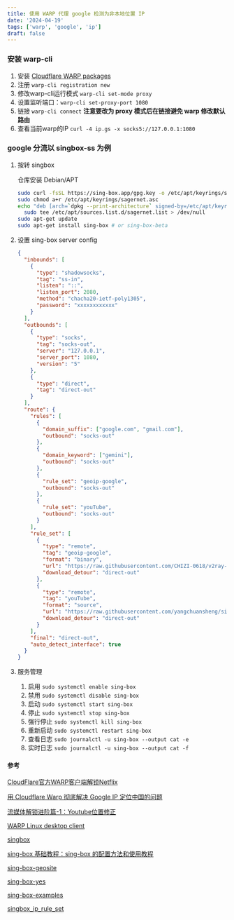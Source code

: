 ```yaml
---
title: 使用 WARP 代理 google 检测为非本地位置 IP
date: '2024-04-19'
tags: ['warp', 'google', 'ip']
draft: false
---
```


### 安装 warp-cli

1. 安装 [Cloudflare WARP packages](https://pkg.cloudflareclient.com/)
2. 注册 `warp-cli registration new`
3. 修改warp-cli运行模式 `warp-cli set-mode proxy`
4. 设置监听端口：`warp-cli set-proxy-port 1080`
5. 链接 `warp-cli connect` **注意要改为 proxy 模式后在链接避免 warp 修改默认路由**
6. 查看当前warp的IP `curl -4 ip.gs -x socks5://127.0.0.1:1080`

### google 分流以 singbox-ss 为例

1. 按转 singbox

   仓库安装 Debian/APT

   ```bash Debian/APT
   sudo curl -fsSL https://sing-box.app/gpg.key -o /etc/apt/keyrings/sagernet.asc
   sudo chmod a+r /etc/apt/keyrings/sagernet.asc
   echo "deb [arch=`dpkg --print-architecture` signed-by=/etc/apt/keyrings/sagernet.asc] https://deb.sagernet.org/ * *" | \
     sudo tee /etc/apt/sources.list.d/sagernet.list > /dev/null
   sudo apt-get update
   sudo apt-get install sing-box # or sing-box-beta
   ```

2. 设置 sing-box server config

   ```json
   {
     "inbounds": [
       {
         "type": "shadowsocks",
         "tag": "ss-in",
         "listen": "::",
         "listen_port": 2080,
         "method": "chacha20-ietf-poly1305",
         "password": "xxxxxxxxxxxx"
       }
     ],
     "outbounds": [
       {
         "type": "socks",
         "tag": "socks-out",
         "server": "127.0.0.1",
         "server_port": 1080,
         "version": "5"
       },
       {
         "type": "direct",
         "tag": "direct-out"
       }
     ],
     "route": {
       "rules": [
         {
           "domain_suffix": ["google.com", "gmail.com"],
           "outbound": "socks-out"
         },
         {
           "domain_keyword": ["gemini"],
           "outbound": "socks-out"
         },
         {
           "rule_set": "geoip-google",
           "outbound": "socks-out"
         },
         {
           "rule_set": "youTube",
           "outbound": "socks-out"
         }
       ],
       "rule_set": [
         {
           "type": "remote",
           "tag": "geoip-google",
           "format": "binary",
           "url": "https://raw.githubusercontent.com/CHIZI-0618/v2ray-rules-dat/release/singbox_ip_rule_set/geoip-google.srs",
           "download_detour": "direct-out"
         },
         {
           "type": "remote",
           "tag": "youTube",
           "format": "source",
           "url": "https://raw.githubusercontent.com/yangchuansheng/sing-box-geosite/main/rule/YouTube.json",
           "download_detour": "direct-out"
         }
       ],
       "final": "direct-out",
       "auto_detect_interface": true
     }
   }
   ```

3. 服务管理

   1. 启用 `sudo systemctl enable sing-box`
   2. 禁用 `sudo systemctl disable sing-box`
   3. 启动 `sudo systemctl start sing-box`
   4. 停止 `sudo systemctl stop sing-box`
   5. 强行停止 `sudo systemctl kill sing-box`
   6. 重新启动 `sudo systemctl restart sing-box`
   7. 查看日志 `sudo journalctl -u sing-box --output cat -e`
   8. 实时日志 `sudo journalctl -u sing-box --output cat -f`

#### 参考

[CloudFlare官方WARP客户端解锁Netflix](https://yushum.com/archives/405)

[用 Cloudflare Warp 彻底解决 Google IP 定位中国的问题](https://www.v2ex.com/t/800581)

[流媒体解锁进阶篇-1：Youtube位置修正](https://cutenico.best/posts/blogs/cloudflare-warp-fixed-youtube-location/)

[WARP Linux desktop client](https://developers.cloudflare.com/warp-client/get-started/linux/)

[singbox](https://sing-box.sagernet.org/zh/configuration/)

[sing-box 基础教程：sing-box 的配置方法和使用教程](https://icloudnative.io/posts/sing-box-tutorial/#%E5%87%BA%E7%AB%99%E9%85%8D%E7%BD%AE)

[sing-box-geosite](https://github.com/Toperlock/sing-box-geosite)

[sing-box-yes](https://github.com/FranzKafkaYu/sing-box-yes)

[sing-box-examples](https://github.com/chika0801/sing-box-examples)

[singbox_ip_rule_set](https://github.com/CHIZI-0618/v2ray-rules-dat/tree/release/singbox_ip_rule_set)
